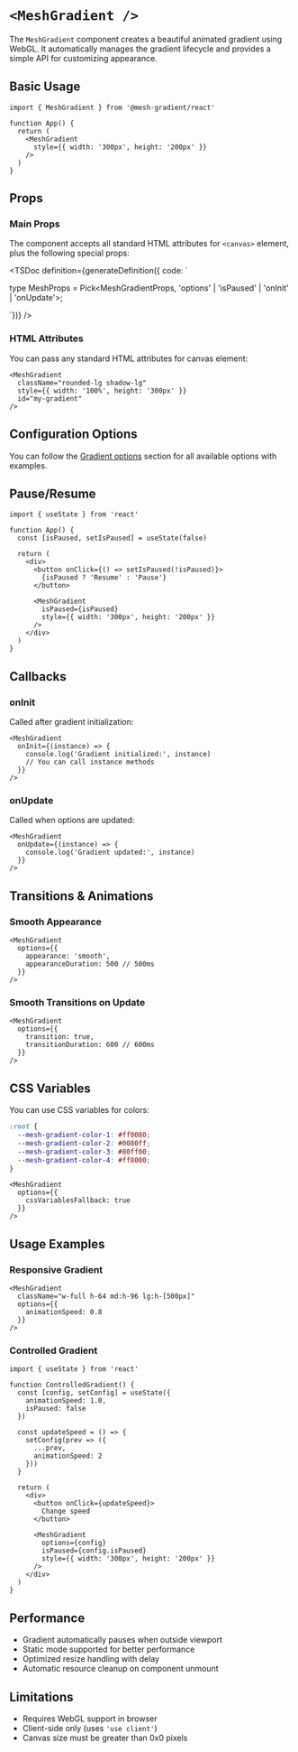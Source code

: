 # `<MeshGradient />`

The `MeshGradient` component creates a beautiful animated gradient using WebGL. It automatically manages the gradient lifecycle and provides a simple API for customizing appearance.

## Basic Usage

```tsx
import { MeshGradient } from '@mesh-gradient/react'

function App() {
  return (
    <MeshGradient 
      style={{ width: '300px', height: '200px' }} 
    />
  )
}
```

## Props

### Main Props

The component accepts all standard HTML attributes for `<canvas>` element, plus the following special props:


<TSDoc
  definition={generateDefinition({
    code: `

type MeshProps = Pick<MeshGradientProps, 'options' | 'isPaused' | 'onInit' | 'onUpdate'>;

`})}
/>

### HTML Attributes

You can pass any standard HTML attributes for canvas element:

```tsx
<MeshGradient 
  className="rounded-lg shadow-lg"
  style={{ width: '100%', height: '300px' }}
  id="my-gradient"
/>
```

## Configuration Options

You can follow the [Gradient options](./advanced-usage#gradient-options) section for all available options with examples.

## Pause/Resume

```tsx
import { useState } from 'react'

function App() {
  const [isPaused, setIsPaused] = useState(false)

  return (
    <div>
      <button onClick={() => setIsPaused(!isPaused)}>
        {isPaused ? 'Resume' : 'Pause'}
      </button>
      
      <MeshGradient 
        isPaused={isPaused}
        style={{ width: '300px', height: '200px' }}
      />
    </div>
  )
}
```

## Callbacks

### onInit

Called after gradient initialization:

```tsx
<MeshGradient 
  onInit={(instance) => {
    console.log('Gradient initialized:', instance)
    // You can call instance methods
  }}
/>
```

### onUpdate

Called when options are updated:

```tsx
<MeshGradient 
  onUpdate={(instance) => {
    console.log('Gradient updated:', instance)
  }}
/>
```

## Transitions & Animations

### Smooth Appearance

```tsx
<MeshGradient 
  options={{
    appearance: 'smooth',
    appearanceDuration: 500 // 500ms
  }}
/>
```

### Smooth Transitions on Update

```tsx
<MeshGradient 
  options={{
    transition: true,
    transitionDuration: 600 // 600ms
  }}
/>
```

## CSS Variables

You can use CSS variables for colors:

```css
:root {
  --mesh-gradient-color-1: #ff0080;
  --mesh-gradient-color-2: #0080ff;
  --mesh-gradient-color-3: #80ff00;
  --mesh-gradient-color-4: #ff8000;
}
```

```tsx
<MeshGradient 
  options={{
    cssVariablesFallback: true
  }}
/>
```

## Usage Examples

### Responsive Gradient

```tsx
<MeshGradient 
  className="w-full h-64 md:h-96 lg:h-[500px]"
  options={{
    animationSpeed: 0.8
  }}
/>
```

### Controlled Gradient

```tsx
import { useState } from 'react'

function ControlledGradient() {
  const [config, setConfig] = useState({
    animationSpeed: 1.0,
    isPaused: false
  })

  const updateSpeed = () => {
    setConfig(prev => ({
      ...prev,
      animationSpeed: 2
    }))
  }

  return (
    <div>
      <button onClick={updateSpeed}>
        Change speed
      </button>
      
      <MeshGradient 
        options={config}
        isPaused={config.isPaused}
        style={{ width: '300px', height: '200px' }}
      />
    </div>
  )
}
```

## Performance

- Gradient automatically pauses when outside viewport
- Static mode supported for better performance
- Optimized resize handling with delay
- Automatic resource cleanup on component unmount

## Limitations

- Requires WebGL support in browser
- Client-side only (uses `'use client'`)
- Canvas size must be greater than 0x0 pixels
